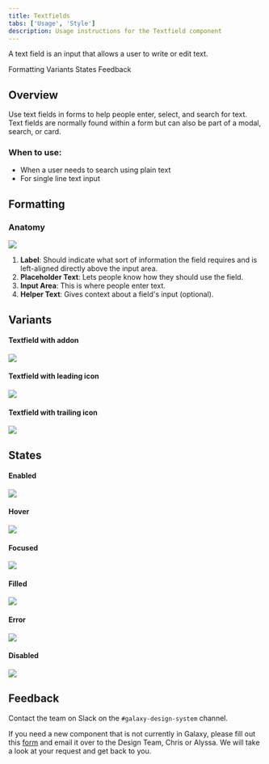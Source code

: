 ```yaml
---
title: Textfields
tabs: ['Usage', 'Style']
description: Usage instructions for the Textfield component
---
```


<PageDescription>

A text field is an input that allows a user to write or edit text.

</PageDescription>

<AnchorLinks>

<AnchorLink>Formatting</AnchorLink>
<AnchorLink>Variants</AnchorLink>
<AnchorLink>States</AnchorLink>
<AnchorLink>Feedback</AnchorLink>

</AnchorLinks>

## Overview

Use text fields in forms to help people enter, select, and search for text. Text fields are normally found within a form but can also be part of a modal, search, or card.

### When to use:

- When a user needs to search using plain text
- For single line text input

## Formatting

### Anatomy

<Row>
<Column colLg={10}>

<img src="https://res.cloudinary.com/dgcfg5cwe/image/upload/v1644378027/textfield-anatomy_z43cxl.svg"></img>

</Column>
</Row>


1. **Label**: Should indicate what sort of information the field requires and is left-aligned directly above the input area.
2. **Placeholder Text**: Lets people know how they should use the field.
3. **Input Area**: This is where people enter text.
4. **Helper Text**: Gives context about a field's input (optional).

## Variants

#### Textfield with addon

<Row>
<Column colLg={8}>

<img src="https://res.cloudinary.com/dgcfg5cwe/image/upload/v1644378430/Input-addon_gboveq.svg"></img>

</Column>
</Row>

#### Textfield with leading icon

<Row>
<Column colLg={8}>

<img src="https://res.cloudinary.com/dgcfg5cwe/image/upload/v1644378772/Input-leading-icon_hmkyto.svg"></img>

</Column>
</Row>

#### Textfield with trailing icon

<Row>
<Column colLg={8}>

<img src="https://res.cloudinary.com/dgcfg5cwe/image/upload/v1644378772/Input-trailing-icon_yfbrck.svg"></img>

</Column>
</Row>

## States

#### Enabled

<Row>
<Column colLg={8}>

<img src="https://res.cloudinary.com/dgcfg5cwe/image/upload/v1644378974/Input-hover_ltblfo.svg"></img>

</Column>
</Row>

#### Hover 

<Row>
<Column colLg={8}>

<img src="https://res.cloudinary.com/dgcfg5cwe/image/upload/v1644378974/Input-hover_ltblfo.svg"></img>

</Column>
</Row>

#### Focused

<Row>
<Column colLg={8}>

<img src="https://res.cloudinary.com/dgcfg5cwe/image/upload/v1644378974/Input-focused_xfdvyc.svg"></img>

</Column>
</Row>

#### Filled

<Row>
<Column colLg={8}>

<img src="https://res.cloudinary.com/dgcfg5cwe/image/upload/v1644378974/Input-filled_nmphxn.svg"></img>

</Column>
</Row>

#### Error

<Row>
<Column colLg={8}>

<img src="https://res.cloudinary.com/dgcfg5cwe/image/upload/v1644378974/Input-error_gccqau.svg"></img>

</Column>
</Row>

#### Disabled

<Row>
<Column colLg={8}>

<img src="https://res.cloudinary.com/dgcfg5cwe/image/upload/v1644378974/Input-disabled_ytargt.svg"></img>

</Column>
</Row>

## Feedback

Contact the team on Slack on the ```#galaxy-design-system``` channel. 

If you need a new component that is not currently in Galaxy, please fill out this <a href="https://docs.google.com/document/d/1heu6QMCxnE8Hnu1AtyucOzcduhUYSyDmg5SEj05Rqb0/edit">form</a> and email it over to the Design Team, Chris or Alyssa. We will take a look at your request and get back to you.
